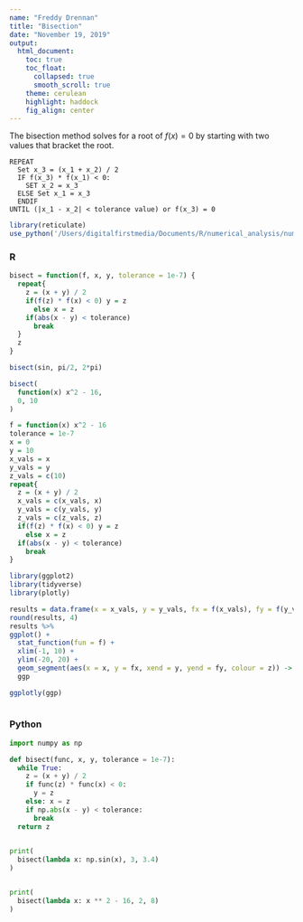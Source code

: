 ```yaml
---
name: "Freddy Drennan"
title: "Bisection"
date: "November 19, 2019"
output:
  html_document:
    toc: true
    toc_float:
      collapsed: true
      smooth_scroll: true
    theme: cerulean
    highlight: haddock
    fig_align: center
---
```



The bisection method solves for a root of $f(x) = 0$ by starting with two values that bracket the root.


```
REPEAT
  Set x_3 = (x_1 + x_2) / 2
  IF f(x_3) * f(x_1) < 0:
    SET x_2 = x_3
  ELSE Set x_1 = x_3
  ENDIF
UNTIL (|x_1 - x_2| < tolerance value) or f(x_3) = 0
```

```r
library(reticulate)
use_python('/Users/digitalfirstmedia/Documents/R/numerical_analysis/numerical_analysis/bin/python3')
```

### R
```r
bisect = function(f, x, y, tolerance = 1e-7) {
  repeat{
    z = (x + y) / 2
    if(f(z) * f(x) < 0) y = z
      else x = z
    if(abs(x - y) < tolerance) 
      break
  }
  z
}

bisect(sin, pi/2, 2*pi)

bisect(
  function(x) x^2 - 16,
  0, 10
)
```

```r
f = function(x) x^2 - 16
tolerance = 1e-7
x = 0
y = 10
x_vals = x
y_vals = y
z_vals = c(10)
repeat{
  z = (x + y) / 2
  x_vals = c(x_vals, x)
  y_vals = c(y_vals, y)
  z_vals = c(z_vals, z)
  if(f(z) * f(x) < 0) y = z
    else x = z
  if(abs(x - y) < tolerance) 
    break
}

```

```r
library(ggplot2)
library(tidyverse)
library(plotly)

results = data.frame(x = x_vals, y = y_vals, fx = f(x_vals), fy = f(y_vals),z = z_vals)
round(results, 4)
results %>%
ggplot() +
  stat_function(fun = f) +
  xlim(-1, 10) +
  ylim(-20, 20) + 
  geom_segment(aes(x = x, y = fx, xend = y, yend = fy, colour = z)) -> 
  ggp

ggplotly(ggp)
  
```

### Python
```python
import numpy as np

def bisect(func, x, y, tolerance = 1e-7):
  while True:
    z = (x + y) / 2
    if func(z) * func(x) < 0:
      y = z
    else: x = z
    if np.abs(x - y) < tolerance:
      break
  return z
  

print(
  bisect(lambda x: np.sin(x), 3, 3.4)
)


print(
  bisect(lambda x: x ** 2 - 16, 2, 8)
)

```
